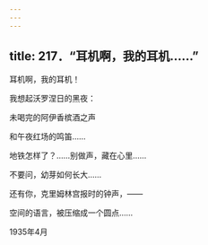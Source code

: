 ```yaml
---
---
---
```

title: 217．“耳机啊，我的耳机……”
---




耳机啊，我的耳机！

我想起沃罗涅日的黑夜：

未喝完的阿伊香槟酒之声

和午夜红场的鸣笛……

地铁怎样了？……别做声，藏在心里……

不要问，幼芽如何长大……

还有你，克里姆林宫报时的钟声，——

空间的语言，被压缩成一个圆点……

1935年4月